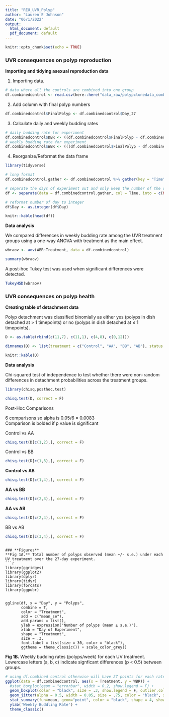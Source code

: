 ```yaml
---
title: "REU_UVR_Polyp"
author: "Lauren E Johnson"
date: "06/1/2022"
output:
  html_document: default
  pdf_document: default
---
```

```r
knitr::opts_chunk$set(echo = TRUE)
```
### **UVR consequences on polyp reproduction**  
**Importing and tidying asexual reproduction data**  

1. Importing data. 
```r
# data where all the controls are combined into one group 
df.combinedcontrol <- read.csv(here::here("data_raw/polypclonedata_combinedcontrol.csv"), stringsAsFactors = F)
```

2. Add column with final polyp numbers 
```r
df.combinedcontrol$FinalPolyp <- df.combinedcontrol$Day_27
```

3. Calculate daily and weekly budding rates
```r
# daily budding rate for experiment
df.combinedcontrol$DBR <- ((df.combinedcontrol$FinalPolyp - df.combinedcontrol$Day_00)/27)
# weekly budding rate for experiment
df.combinedcontrol$WBR <- (((df.combinedcontrol$FinalPolyp - df.combinedcontrol$Day_00)/27)*7)
```

4. Reorganize/Reformat the data frame 
```r
library(tidyverse)
```

```r
# long format 
df.combinedcontrol.gather <- df.combinedcontrol %>% gather(key = "Time", value = "Polyps", Day_00:Day_27)

# separate the days of experiment out and only keep the number of the day
df <- separate(data = df.combinedcontrol.gather, col = Time, into = c(NA,'Day'), sep = '_')

# reformat number of day to integer
df$Day <- as.integer(df$Day)

knitr::kable(head(df))

```


**Data analysis**  

We compared differences in weekly budding rate among the UVR treatment groups using a one-way ANOVA with treatment as the main effect.  

```r
wbraov <- aov(WBR~Treatment, data = df.combinedcontrol)

summary(wbraov)
```

A post-hoc Tukey test was used when significant differences were detected.   
```r
TukeyHSD(wbraov)
```
  
### **UVR consequences on polyp health**  
**Creating table of detachment data** 

Polyp detachment was classified binomially as either yes (polyps in dish detached at > 1 timepoints) or no (polyps in dish detached at ≤ 1 timepoints).  
```r
D <- as.table(rbind(c(11,7), c(11,1), c(4,8), c(0,12)))

dimnames(D) <- list(treatment = c("Control", "AA", "BB", "AB"), status = c("Attached", "Detached"))

knitr::kable(D)
```

**Data analysis**    

Chi-squared test of independence to test whether there were non-random differences in detachment probabilities across the treatment groups.  
```r
library(chisq.posthoc.test)

chisq.test(D, correct = F)

```

Post-Hoc Comparisons  
  
6 comparisons so alpha is 0.05/6 = 0.0083  
Comparison is bolded if p value is significant  

Control vs AA  
```r
chisq.test(D[c(1,2),], correct = F)
```

Control vs BB  
```r
chisq.test(D[c(1,3),], correct = F)
```

**Control vs AB**  
```r
chisq.test(D[c(1,4),], correct = F)
```

**AA vs BB**  
```r
chisq.test(D[c(2,3),], correct = F)
```

**AA vs AB**  
```r
chisq.test(D[c(2,4),], correct = F)
```

BB vs AB  
```r
chisq.test(D[c(3,4),], correct = F)
```


```

### **Figures**  
**Fig 1A.** Total number of polyps observed (mean +/- s.e.) under each UV treatment over the 27-day experiment.   
```r

library(ggridges)
library(ggplot2)
library(dplyr)
library(tidyr)
library(forcats)
library(ggpubr)


ggline(df, x = "Day", y = "Polyps", 
       combine = T,
       color = "Treatment",
       add = c("mean_se"),
       add.params = list(),
       ylab = expression("Number of polyps (mean ± s.e.)"),
       xlab = "Day of Experiment",
       shape = "Treatment",
       size = .3,
       font.label = list(size = 30, color = "black"),
       ggtheme = theme_classic()) + scale_color_grey()

```
  
**Fig 1B.** Weekly budding rates (polyps/week) for each UV treatment. Lowercase letters (a, b, c) indicate signficant differences (p < 0.5) between groups.   
```r
# using df.combined control otherwise will have 27 points for each rate
ggplot(data = df.combinedcontrol, aes(x = Treatment, y = WBR)) +
  #stat_boxplot(geom = "errorbar", width = 0.2, show.legend = F) +
  geom_boxplot(color = "black", size = .3, show.legend = F, outlier.colour = NA, position=position_dodge(width = 2)) +
  geom_jitter(alpha = 0.5, width = 0.05, size = .75, color = "black", show.legend = F) +
  stat_summary(fun=mean, geom="point", color = "black", shape = 4, show.legend = F) +
  ylab('Weekly Buddling Rate') +
  theme_classic() 



```




